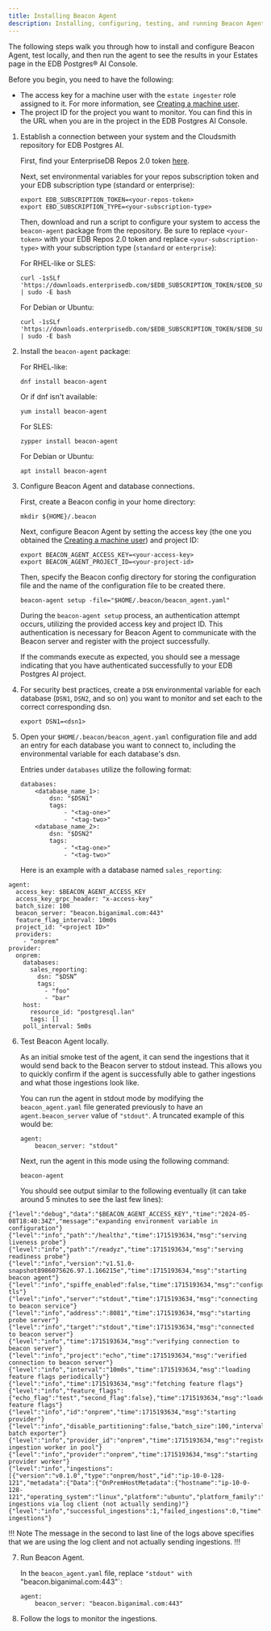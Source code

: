```yaml
---
title: Installing Beacon Agent
description: Installing, configuring, testing, and running Beacon Agent
---
```


The following steps walk you through how to install and configure Beacon Agent, test locally, and then run the agent to see the results in your Estates page in the EDB Postgres® AI Console.

Before you begin, you need to have the following:

* The access key for a machine user with the `estate ingester` role assigned to it. For more information, see [Creating a machine user](create-machine-user).
* The project ID for the project you want to monitor. You can find this in the URL when you are in the project in the EDB Postgres AI Console.

1. Establish a connection between your system and the Cloudsmith repository for EDB Postgres AI.

    First, find your EnterpriseDB Repos 2.0 token [here](https://www.enterprisedb.com/repos-downloads).

    Next, set environmental variables for your repos subscription token and your EDB subscription type (standard or enterprise):

    ```
    export EDB_SUBSCRIPTION_TOKEN=<your-repos-token>
    export EBD_SUBSCRIPTION_TYPE=<your-subscription-type>
    ```

    Then, download and run a script to configure your system to access the `beacon-agent` package from the repository. Be sure to replace `<your-token>` with your EDB Repos 2.0 token and replace `<your-subscription-type>` with your subscription type (`standard` or `enterprise`):

    For RHEL-like or SLES:

    ```
    curl -1sSLf 'https://downloads.enterprisedb.com/$EDB_SUBSCRIPTION_TOKEN/$EDB_SUBSCRIPTION_TYPE/setup.rpm.sh' | sudo -E bash
    ```

    For Debian or Ubuntu:

    ```
    curl -1sSLf 'https://downloads.enterprisedb.com/$EDB_SUBSCRIPTION_TOKEN/$EDB_SUBSCRIPTION_TYPE/setup.deb.sh' | sudo -E bash
    ```

2. Install the `beacon-agent` package:

    For RHEL-like:

    ```
    dnf install beacon-agent
    ```

    Or if dnf isn't available:

    ```
    yum install beacon-agent
    ```

    For SLES:

    ```
    zypper install beacon-agent
    ```

    For Debian or Ubuntu:

    ```
    apt install beacon-agent
    ```

3. Configure Beacon Agent and database connections.

    First, create a Beacon config in your home directory:

    ```
    mkdir ${HOME}/.beacon
    ```

    Next, configure Beacon Agent by setting the access key (the one you obtained the [Creating a machine user](create_machine_user)) and project ID:
    
     ```
    export BEACON_AGENT_ACCESS_KEY=<your-access-key>
    export BEACON_AGENT_PROJECT_ID=<your-project-id>
    ```
    
    
   Then, specify the Beacon config directory for storing the configuration file and the name of the configuration file to be created there.

    ```
    beacon-agent setup -file="$HOME/.beacon/beacon_agent.yaml"
    ```

    During the `beacon-agent setup` process, an authentication attempt occurs, utilizing the provided access key and project ID. This authentication is necessary for Beacon Agent to communicate with the Beacon server and register with the project successfully.

    If the commands execute as expected, you should see a message indicating that you have authenticated successfully to your EDB Postgres AI project.


4. For security best practices, create a `DSN` environmental variable for each database (`DSN1`, `DSN2`, and so on) you want to monitor and set each to the correct corresponding dsn.

    ```
    export DSN1=<dsn1>
    ```

5. Open your `$HOME/.beacon/beacon_agent.yaml` configuration file and add an entry for each database you want to connect to, including the environmental variable for each database's dsn.

    Entries under `databases` utilize the following format:
    
    ```
    databases:
        <database_name_1>:
            dsn: "$DSN1"
            tags:
                - "<tag-one>"
                - "<tag-two>"
        <database_name_2>:
            dsn: "$DSN2"
            tags: 
                - "<tag-one>"
                - "<tag-two>"
    ```

    Here is an example with a database named `sales_reporting`:
```
agent:
  access_key: $BEACON_AGENT_ACCESS_KEY
  access_key_grpc_header: "x-access-key"
  batch_size: 100
  beacon_server: "beacon.biganimal.com:443"
  feature_flag_interval: 10m0s
  project_id: "<project ID>"
  providers:
    - "onprem"
provider:
  onprem:
    databases:
      sales_reporting:
        dsn: “$DSN”
        tags:
          - "foo"
          - "bar"
    host:
      resource_id: "postgresql.lan"
      tags: []
    poll_interval: 5m0s
```

6. Test Beacon Agent locally.

    As an initial smoke test of the agent, it can send the ingestions that it would send back to the Beacon server to stdout instead. This allows you to quickly confirm if the agent is successfully able to gather ingestions and what those ingestions look like.

    You can run the agent in stdout mode by modifying the `beacon_agent.yaml` file generated previously to have an `agent.beacon_server` value of `"stdout"`. A truncated example of this would be:

    ```
    agent:
        beacon_server: "stdout"
    ```

    Next, run the agent in this mode using the following command:

    ```
    beacon-agent
    ```

    You should see output similar to the following eventually (it can take around 5 minutes to see the last few lines):

```
{"level":"debug","data":"$BEACON_AGENT_ACCESS_KEY","time":"2024-05-08T18:40:34Z","message":"expanding environment variable in configuration"}
{"level":"info","path":"/healthz","time":1715193634,"msg":"serving liveness probe"}
{"level":"info","path":"/readyz","time":1715193634,"msg":"serving readiness probe"}
{"level":"info","version":"v1.51.0-snapshot8986075626.97.1.166215e","time":1715193634,"msg":"starting beacon agent"}
{"level":"info","spiffe_enabled":false,"time":1715193634,"msg":"configuring tls"}
{"level":"info","server":"stdout","time":1715193634,"msg":"connecting to beacon service"}
{"level":"info","address":":8081","time":1715193634,"msg":"starting probe server"}
{"level":"info","target":"stdout","time":1715193634,"msg":"connected to beacon server"}
{"level":"info","time":1715193634,"msg":"verifying connection to beacon server"}
{"level":"info","project":"echo","time":1715193634,"msg":"verified connection to beacon server"}
{"level":"info","interval":"10m0s","time":1715193634,"msg":"loading feature flags periodically"}
{"level":"info","time":1715193634,"msg":"fetching feature flags"}
{"level":"info","feature_flags":{"echo_flag":"test","second_flag":false},"time":1715193634,"msg":"loaded feature flags"}
{"level":"info","id":"onprem","time":1715193634,"msg":"starting provider"}
{"level":"info","disable_partitioning":false,"batch_size":100,"interval":"10s","time":1715193634,"msg":"starting batch exporter"}
{"level":"info","provider_id":"onprem","time":1715193634,"msg":"registering ingestion worker in pool"}
{"level":"info","provider":"onprem","time":1715193634,"msg":"starting provider worker"}
{"level":"info","ingestions":[{"version":"v0.1.0","type":"onprem/host","id":"ip-10-0-128-121","metadata":{"Data":{"OnPremHostMetadata":{"hostname":"ip-10-0-128-121","operating_system":"linux","platform":"ubuntu","platform_family":"debian","platform_version":"22.04","cpu_limit":1}}}}],"time":1715193934,"msg":"sending ingestions via log client (not actually sending)"}
{"level":"info","successful_ingestions":1,"failed_ingestions":0,"time":1715193934,"msg":"exported ingestions"}
```

!!! Note
The message in the second to last line of the logs above specifies that we are using the log client and not actually sending ingestions.
!!!

7. Run Beacon Agent.

    In the `beacon_agent.yaml` file, replace `"stdout" with `"beacon.biganimal.com:443"`:

    ```
    agent:
        beacon_server: "beacon.biganimal.com:443"

    ```

8. Follow the logs to monitor the ingestions.

